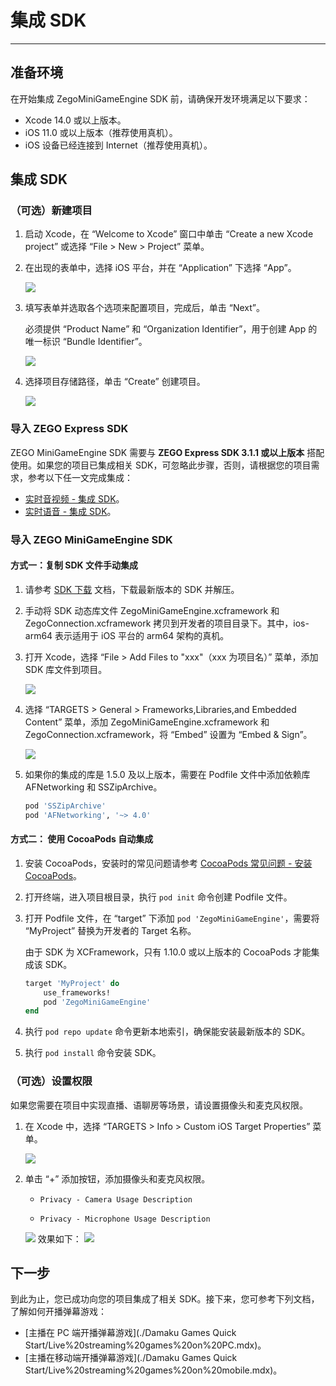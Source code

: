 # 集成 SDK

- - -

## 准备环境

在开始集成 ZegoMiniGameEngine SDK 前，请确保开发环境满足以下要求：
- Xcode 14.0 或以上版本。
- iOS 11.0 或以上版本（推荐使用真机）。
- iOS 设备已经连接到 Internet（推荐使用真机）。

## 集成 SDK

### （可选）新建项目

<Accordion title="此步骤以如何创建新项目为例，如果是集成到已有项目，可忽略此步。" defaultOpen="false">

1. 启动 Xcode，在 “Welcome to Xcode” 窗口中单击 “Create a new Xcode project” 或选择 “File > New > Project” 菜单。
2. 在出现的表单中，选择 iOS 平台，并在 “Application” 下选择 “App”。

    <Frame width="512" height="auto" caption=""><img src="https://storage.zego.im/sdk-doc/Pics/QuickStart/NewProject_1.png" /></Frame>

3. 填写表单并选取各个选项来配置项目，完成后，单击 “Next”。

    必须提供 “Product Name” 和 “Organization Identifier”，用于创建 App 的唯一标识 “Bundle Identifier”。

    <Frame width="512" height="auto" caption=""><img src="https://storage.zego.im/sdk-doc/Pics/QuickStart/NewProject_2.png" /></Frame>

4. 选择项目存储路径，单击 “Create” 创建项目。

    <Frame width="512" height="auto" caption=""><img src="https://storage.zego.im/sdk-doc/Pics/QuickStart/NewProject_3.png" /></Frame>

</Accordion>


###  导入 ZEGO Express SDK

ZEGO MiniGameEngine SDK 需要与 **ZEGO Express SDK 3.1.1 或以上版本** 搭配使用。如果您的项目已集成相关 SDK，可忽略此步骤，否则，请根据您的项目需求，参考以下任一文完成集成：

- [实时音视频 - 集成 SDK](https://doc-zh.zego.im/article/196)。
- [实时语音 - 集成 SDK](https://doc-zh.zego.im/article/3574)。

###  导入 ZEGO MiniGameEngine SDK

#### 方式一：复制 SDK 文件手动集成


1. 请参考 [SDK 下载](../download.mdx) 文档，下载最新版本的 SDK 并解压。

2. 手动将 SDK 动态库文件 ZegoMiniGameEngine.xcframework 和 ZegoConnection.xcframework 拷贝到开发者的项目目录下。其中，ios-arm64 表示适用于 iOS 平台的 arm64 架构的真机。

3. 打开 Xcode，选择 “File > Add Files to "xxx"（xxx 为项目名）” 菜单，添加 SDK 库文件到项目。

    <Frame width="512" height="auto" caption=""><img src="https://storage.zego.im/sdk-doc/Pics/iOS/ZegoExpressEngine/Common/add-files.png" /></Frame>

4. 选择 “TARGETS > General > Frameworks,Libraries,and Embedded Content” 菜单，添加 ZegoMiniGameEngine.xcframework 和 ZegoConnection.xcframework，将 “Embed” 设置为 “Embed & Sign”。

    <Frame width="512" height="auto" caption=""><img src="https://storage.zego.im/sdk-doc/Pics/MiniGames/embed_and_sign1.png" /></Frame>
5. 如果你的集成的库是 1.5.0 及以上版本，需要在 Podfile 文件中添加依赖库 AFNetworking 和 SSZipArchive。

    ```bash
    pod 'SSZipArchive'
    pod 'AFNetworking', '~> 4.0'
    ```

#### 方式二： 使用 CocoaPods 自动集成

1. 安装 CocoaPods，安装时的常见问题请参考 [CocoaPods 常见问题 - 安装 CocoaPods](https://doc-zh.zego.im/article/13860#1)。

2. 打开终端，进入项目根目录，执行 `pod init` 命令创建 Podfile 文件。

3. 打开 Podfile 文件，在 “target” 下添加 `pod 'ZegoMiniGameEngine'`，需要将 “MyProject” 替换为开发者的 Target 名称。

    <Warning title="注意">

    由于 SDK 为 XCFramework，只有 1.10.0 或以上版本的 CocoaPods 才能集成该 SDK。
    </Warning>

    ```ruby
    target 'MyProject' do
        use_frameworks!
        pod 'ZegoMiniGameEngine'
    end
    ```

4. 执行 `pod repo update` 命令更新本地索引，确保能安装最新版本的 SDK。

5. 执行 `pod install` 命令安装 SDK。

###  （可选）设置权限

如果您需要在项目中实现直播、语聊房等场景，请设置摄像头和麦克风权限。

1. 在 Xcode 中，选择 “TARGETS > Info > Custom iOS Target Properties” 菜单。

    <Frame width="512" height="auto" caption=""><img src="https://storage.zego.im/sdk-doc/Pics/MiniGames/info.jpeg" /></Frame>

2. 单击 “+” 添加按钮，添加摄像头和麦克风权限。

    - `Privacy - Camera Usage Description`

    - `Privacy - Microphone Usage Description`

    <Frame width="512" height="auto" caption=""><img src="https://storage.zego.im/sdk-doc/Pics/MiniGames/add_privacy.jpeg" /></Frame>
    效果如下：
    <Frame width="512" height="auto" caption=""><img src="https://storage.zego.im/sdk-doc/Pics/MiniGames/privacy_example.jpeg" /></Frame>

## 下一步

到此为止，您已成功向您的项目集成了相关 SDK。接下来，您可参考下列文档，了解如何开播弹幕游戏：

- [主播在 PC 端开播弹幕游戏](./Damaku Games Quick Start/Live%20streaming%20games%20on%20PC.mdx)。
- [主播在移动端开播弹幕游戏](./Damaku Games Quick Start/Live%20streaming%20games%20on%20mobile.mdx)。
